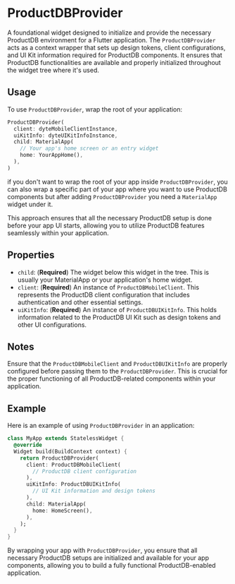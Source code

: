 # ProductDBProvider

A foundational widget designed to initialize and provide the necessary ProductDB environment for a Flutter application. The `ProductDBProvider` acts as a context wrapper that sets up design tokens, client configurations, and UI Kit information required for ProductDB components. It ensures that ProductDB functionalities are available and properly initialized throughout the widget tree where it's used.

## Usage

To use `ProductDBProvider`, wrap the root of your application:

```dart
ProductDBProvider(
  client: dyteMobileClientInstance,
  uiKitInfo: dyteUIKitInfoInstance,
  child: MaterialApp(
    // Your app's home screen or an entry widget
    home: YourAppHome(),
  ),
)
```

if you don't want to wrap the root of your app inside `ProductDBProvider`, you can also wrap a specific part of your app where you want to use ProductDB components but after adding `ProductDBProvider` you need a `MaterialApp` widget under it.


This approach ensures that all the necessary ProductDB setup is done before your app UI starts, allowing you to utilize ProductDB features seamlessly within your application.

## Properties

- `child`: (**Required**) The widget below this widget in the tree. This is usually your MaterialApp or your application's home widget.
- `client`: (**Required**) An instance of `ProductDBMobileClient`. This represents the ProductDB client configuration that includes authentication and other essential settings.
- `uiKitInfo`: (**Required**) An instance of `ProductDBUIKitInfo`. This holds information related to the ProductDB UI Kit such as design tokens and other UI configurations.

## Notes

Ensure that the `ProductDBMobileClient` and `ProductDBUIKitInfo` are properly configured before passing them to the `ProductDBProvider`. This is crucial for the proper functioning of all ProductDB-related components within your application.

## Example

Here is an example of using `ProductDBProvider` in an application:

```dart
class MyApp extends StatelessWidget {
  @override
  Widget build(BuildContext context) {
    return ProductDBProvider(
      client: ProductDBMobileClient(
        // ProductDB client configuration
      ),
      uiKitInfo: ProductDBUIKitInfo(
        // UI Kit information and design tokens
      ),
      child: MaterialApp(
        home: HomeScreen(),
      ),
    );
  }
}
```

By wrapping your app with `ProductDBProvider`, you ensure that all necessary ProductDB setups are initialized and available for your app components, allowing you to build a fully functional ProductDB-enabled application.